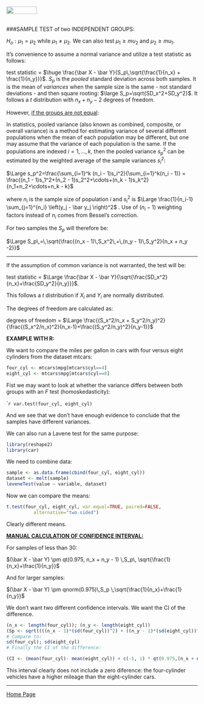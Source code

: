 <br>
<a href="http://rinterested.github.io/statistics/index.html">
<img HEIGHT="20" WIDTH="80" src="https://cloud.githubusercontent.com/assets/9312897/10556783/a27a26fa-745c-11e5-9b1a-2d5bd737387a.PNG"></a>
<br><br>

###SAMPLE TEST of two INDEPENDENT GROUPS:
<br>

$H_o: \mu_1=\mu_2$ while $\mu_1\neq \mu_2$. We can also test $\mu_1 \geq mu_2$ and $\mu_2 \geq mu_1$.

It's convenience to assume a normal variance and utilize a test statistic as follows:

test statistic = $\huge \frac{\bar X - \bar Y}{S_p\,\sqrt{\frac{1}{n_x} + \frac{1}{n_y}}}$. $S_p$ is the *pooled* standard deviation across both samples. It is the mean of *variances* when the sample size is the same - not standard deviations - and then square rooting: $\large S_p=\sqrt{SD_x^2+SD_y^2}$. It follows a $t$ distribution with $n_x + n_y - 2$ degrees of freedom.

However, [if the groups are not equal](https://en.wikipedia.org/wiki/Pooled_variance): 

In statistics, pooled variance (also known as combined, composite, or overall variance) is a method for estimating variance of several different populations when the mean of each population may be different, but one may assume that the variance of each population is the same. If the populations are indexed $i = 1,\ldots,k$, then the pooled variance $s_p^2$ can be estimated by the weighted average of the sample variances $s^2_i$:

$\Large s_p^2=\frac{\sum_{i=1}^k (n_i - 1)s_i^2}{\sum_{i=1}^k(n_i - 1)} = \frac{(n_1 - 1)s_1^2+(n_2 - 1)s_2^2+\cdots+(n_k - 1)s_k^2}{n_1+n_2+\cdots+n_k - k}$

where $n_i$ is the sample size of population $i$ and $s^2_i$ is $\Large \frac{1}{n_i-1} \sum_{j=1}^{n_i} \left(y_j - \bar y_j \right)^2$ . Use of $(n_i-1)$ weighting factors instead of $n_i$ comes from Bessel's correction.

For two samples the $S_p$ will therefore be:

$\Large S_p\,=\,\sqrt{\frac{(n_x - 1)\,S_x^2\,+\,(n_y - 1)\,S_y^2}{n_x + n_y -2}}$

---

If the assumption of common variance is not warranted, the test will be:

test statistic = $\Large \frac{\bar X - \bar Y}{\sqrt{\frac{SD_x^2}{n_x}+\frac{SD_y^2}{n_y}}}$.

This follows a $t$ distribution if $X_i$ and $Y_i$ are normally distributed.

The degrees of freedom are calculated as:

degrees of freedom = $\Large \frac{(S_x^2/n_x + S_y^2/n_y)^2}{\frac{(S_x^2/n_x)^2}{n_x-1}+\frac{(S_y^2/n_y)^2}{n_y-1}}$

**EXAMPLE WITH R:**

We want to compare the miles per gallon in cars with four versus eight cylinders from the dataset mtcars:

```r
four_cyl <- mtcars$mpg[mtcars$cyl==4]
eight_cyl <- mtcars$mpg[mtcars$cyl==8]
```

Fist we may want to look at whether the variance differs between both groups with an $F$ test (homoskedasticity):

````r
var.test(four_cyl, eight_cyl)
```

And we see that we don't have enough evidence to conclude that the samples have different variances.

We can also run a Lavene test for the same purpose:

```r
library(reshape2)
library(car)
```

We need to combine data:

```r
sample <- as.data.frame(cbind(four_cyl, eight_cyl))
dataset <- melt(sample)
leveneTest(value ~ variable, dataset)
```

Now we can compare the means:

```r
t.test(four_cyl, eight_cyl, var.equal=TRUE, paired=FALSE, 
          alternative="two.sided")
```

Clearly different means.

**[MANUAL CALCULATION OF CONFIDENCE INTERVAL:](http://sphweb.bumc.bu.edu/otlt/MPH-Modules/BS/BS704_Confidence_Intervals/BS704_Confidence_Intervals5.html)**

For samples of less than 30:

$(\bar X - \bar Y) \pm qt(0.975, n_x + n_y - 1) \,S_p\, \sqrt{\frac{1}{n_x}+\frac{1}{n_y}}$

And for larger samples:

$(\bar X - \bar Y) \pm qnorm(0.975)\,S_p \,\sqrt{\frac{1}{n_x}+\frac{1}{n_y}}$

We don't want two different confidence intervals. We want the CI of the difference.

```r
(n_x <- length(four_cyl)); (n_y <- length(eight_cyl))
(Sp <- sqrt((((n_x - 1)*(sd(four_cyl))^2) + ((n_y - 1)*(sd(eight_cyl))^2))/(n_x + n_y - 2)))
# Compare to:
sd(four_cyl); sd(eight_cyl)
# Finally the CI of the difference:

(CI <- (mean(four_cyl)- mean(eight_cyl)) + c(-1, 1) * qt(0.975,(n_x + n_y-2)) * Sp * sqrt(1/n_x + 1/n_y))
```

This interval clearly does not include a zero diference: the four-cylinder vehicles have a higher mileage than the eight-cylinder cars.

---

<a href="http://rinterested.github.io/statistics/index.html">Home Page</a>